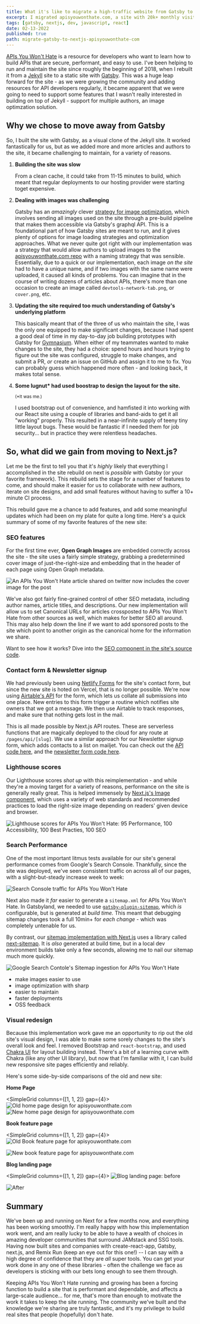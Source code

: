 ```yaml
---
title: What it's like to migrate a high-traffic website from Gatsby to Next.js
excerpt: I migrated apisyouwonthate.com, a site with 20k+ monthly visits, from Gatsby to Next.js at the end of 2021. Let's talk about what I learned from that experience.
tags: [gatsby, nextjs, dev, javascript, react]
date: 02-13-2022
published: true
path: migrate-gatsby-to-nextjs-apisyouwonthate-com
---
```


[APIs You Won't Hate](https://apisyouwonthate.com) is a resource for developers who want to learn how to build APIs that are secure, performant, and easy to use. I've been helping to run and maintain the site since roughly the beginning of 2018, when I rebuilt it from a [Jekyll](https://jekyllrb.com/) site to a static site with [Gatsby](https://www.gatsbyjs.com/). This was a huge leap forward for the site - as we were growing the community and adding resources for API developers regularly, it became apparent that we were going to need to support some features that I wasn't really interested in building on top of Jekyll - support for multiple authors, an image optimzation solution.

## Why we chose to move away from Gatsby

So, I built the site with Gatsby, as a visual clone of the Jekyll site. It worked fantastically for us, but as we added more and more articles and authors to the site, it became challenging to maintain, for a variety of reasons.

1.  **Building the site was slow**

    From a clean cache, it could take from 11-15 minutes to build, which meant that regular deployments to our hosting provider were starting toget expensive.

2.  **Dealing with images was challenging**

    Gatsby has an _amazingly_ clever [strategy for image optimization](https://www.gatsbyjs.com/plugins/gatsby-image/), which involves sending all images used on the site through a pre-build pipeline that makes them accessible via Gatsby's graphql API. This is a foundational part of how Gatsby sites are meant to run, and it gives plenty of options for image loading strategies and optimization approaches. What we never quite got right with our implementation was a strategy that would allow authors to upload images to the [apisyouwonthate.com repo](https://github.com/apisyouwonthate/apisyouwonthate.com) with a naming strategy that was sensible. Essentially, due to a quick or our implementation, each image _on the site_ had to have a unique name, and if two images with the same name were uploaded, it caused all kinds of problems. You can imagine that in the course of writing dozens of articles about APIs, there's more than one occasion to create an image called `devtools-network-tab.png`, or `cover.png`, etc.

3.  **Updating the site required too much understanding of Gatsby's underlying platform**

    This basically meant that of the three of us who maintain the site, I was the only one equipped to make significant changes, because I had spent a good deal of time in my day-to-day job building prototypes with Gatsby for [Gymnasium](https://thegymnasium.com). When either of my teammates wanted to make changes to the site, they had a choice: spend hours and hours trying to figure out the site was configured, struggle to make changes, and submit a PR, _or_ create an issue on GitHub and assign it to me to fix. You can probably guess which happened more often - and looking back, it makes total sense.

4.  **Some lugnut\* had used boostrap to design the layout for the site.**

    <small>

    (\*It was me.)

    </small>

    I used bootstrap out of convenience, and hamfisted it into working with our React site using a couple of libraries and band-aids to get it all "working" properly. This resulted in a near-infinite supply of teeny tiny little layout bugs. These would be fantastic if I needed them for job security... but in practice they were relentless headaches.

## So, what did we gain from moving to Next.js?

Let me be the first to tell you that it's _highly_ likely that everything I accomplished in the site rebuild on next is _possible_ with Gatsby (or your favorite framework). This rebuild sets the stage for a number of features to come, and should make it easier for us to collaborate with new authors, iterate on site designs, and add small features without having to suffer a 10+ minute CI process.

This rebuild gave me a chance to add features, and add some meaningful updates which had been on my plate for quite a long time. Here's a quick summary of some of my favorite features of the new site:

### SEO features

For the first time ever, **Open Graph Images** are embedded correctly across the site - the site uses a fairly simple strategy, grabbing a predetermined cover image of just-the-right-size and embedding that in the header of each page using Open Graph metadata.

<Image
  publicId="posts/migrate-gatsby-to-nextjs-apisyouwonthate-com/og-embeds-work"
  alt="An APIs You Won't Hate article shared on twitter now includes the cover image for the post"
  caption="Rich Open Graph embeds get much more traffic from twitter than the alternative."
/>

We've also got fairly fine-grained control of other SEO metadata, including author names, article titles, and descriptions. Our new implementation will allow us to set Canonical URLs for articles crossposted to APIs You Won't Hate from other sources as well, which makes for better SEO all around. This may also help down the line if we want to add sponsored posts to the site which point to another origin as the canonical home for the information we share.

Want to see how it works? Dive into the [SEO component in the site's source code](https://github.com/apisyouwonthate/apisyouwonthate.com/blob/main/src/components/SEO/SEO.js).

### Contact form & Newsletter signup

We had previously been using [Netlify Forms](https://www.netlify.com/products/forms/) for the site's contact form, but since the new site is hoted on Vercel, that is no longer possible. We're now using [Airtable's API](https://github.com/apisyouwonthate/apisyouwonthate.com/blob/main/src/pages/api/contact/index.js) for the form, which lets us collate all submissions into one place. New entries to this form trigger a routine which notifies site owners that we got a message. We then use Airtable to track responses, and make sure that nothing gets lost in the mail.

This is all made possible by Next.js API routes. These are serverless functions that are magically deployed to the cloud for any route at `/pages/api/[slug]`. We use a similar approach for our Newsletter signup form, which adds contacts to a list on mailjet. You can check out the [API code here](https://github.com/apisyouwonthate/apisyouwonthate.com/blob/main/src/pages/api/newsletter/index.js), and the [newsletter form code here](https://github.com/apisyouwonthate/apisyouwonthate.com/blob/main/src/components/NewsletterForm/NewsletterForm.js).

### Lighthouse scores

Our Lighthouse scores _shot up_ with this reimplementation - and while they're a moving target for a variety of reasons, performance on the site is generally really great. This is helped immensely by [Next.js's Image component](https://nextjs.org/docs/basic-features/image-optimization), which uses a variety of web standards and recommended practices to load the right-size image depending on readers' given device and browser.

<Image
  publicId="posts/migrate-gatsby-to-nextjs-apisyouwonthate-com/lighthouse-scores"
  alt="Lighthouse scores for APIs You Won't Hate: 95 Performance, 100 Accessibility, 100 Best Practies, 100 SEO"
  caption="Near-perfect lighthouse scores were far easier to land thanks to our use of Next.js Image Optimization"
/>

### Search Performance

One of the most important litmus tests available for our site's general performance comes from Google's Search Console. Thankfully, since the site was deployed, we've seen consistent traffic on across all of our pages, with a slight-but-steady increase week to week:

<Image
  publicId="posts/migrate-gatsby-to-nextjs-apisyouwonthate-com/search-results"
  alt="Search Console traffic for APIs You Won't Hate"
  caption="Search Console traffic for APIs You Won't Hate"
/>

Next also made it _far_ easier to generate a `sitemap.xml` for APIs You Won't Hate. In Gatsbyland, we needed to use [`gatsby-plugin-sitemap`](https://www.gatsbyjs.com/docs/how-to/adding-common-features/creating-a-sitemap/), which _is_ configurable, but is generated at _build time._ This meant that debugging sitemap changes took a full 10min+ for _each change_ - which was completely untenable for us.

By contrast, our [sitemap implementation with Next.js](https://github.com/apisyouwonthate/apisyouwonthate.com/blob/main/next-sitemap.js) uses a library called [next-sitemap](https://github.com/iamvishnusankar/next-sitemap). It is _also_ generated at build time, but in a local dev environment builds take only a few seconds, allowing me to nail our sitemap much more quickly.

<Image
  publicId="posts/migrate-gatsby-to-nextjs-apisyouwonthate-com/sitemap"
  alt="Google Search Contole's Sitemap ingestion for APIs You Won't Hate"
  caption="Once everything was right, we pointed Google Search Console to the new sitemap, and verified that everything was working correctly."
/>

- make images easier to use
- image optimization with sharp
- easier to maintain
- faster deployments
- OSS feedback

### Visual redesign

Because this implementation work gave me an opportunity to rip out the old site's visual design, I was able to make some sorely changes to the site's overall look and feel. I removed Bootstrap and `react-bootstrap`, and used [Chakra UI](https://chakra-ui.com/) for layout building instead. There's a bit of a learning curve with Chakra (like any other UI library), but now that I'm familiar with it, I can build new responsive site pages efficiently and reliably.

Here's some side-by-side comparisons of the old and new site:

**Home Page**

<SimpleGrid columns={[1, 1, 2]} gap={4}>
  <Image
    publicId="posts/migrate-gatsby-to-nextjs-apisyouwonthate-com/home-before"
    alt="Old home page design for apisyouwonthate.com"
    caption="Home page: before"
  />
  <Image
    publicId="posts/migrate-gatsby-to-nextjs-apisyouwonthate-com/home-after"
    alt="New home page design for apisyouwonthate.com"
    caption="After"
  />
</SimpleGrid>

**Book feature page**

<SimpleGrid columns={[1, 1, 2]} gap={4}>
  <Image
    publicId="posts/migrate-gatsby-to-nextjs-apisyouwonthate-com/book-before"
    alt="Old Book feature page for apisyouwonthate.com"
    caption="Book feature page: before"
  />

  <Image
    publicId="posts/migrate-gatsby-to-nextjs-apisyouwonthate-com/book-after"
    alt="New book feature page for apisyouwonthate.com"
    caption="After"
  />
</SimpleGrid>

**Blog landing page**

<SimpleGrid columns={[1, 1, 2]} gap={4}>
<Image
  publicId="posts/migrate-gatsby-to-nextjs-apisyouwonthate-com/blog-before"
  caption="Old blog landing page for apisyouwonthate.com"
  alt="Blog landing page: before"
/>

<Image
  publicId="posts/migrate-gatsby-to-nextjs-apisyouwonthate-com/blog-after"
  caption="New blog landing page for apisyouwonthate.com"
  alt="After"
/>
</SimpleGrid>

## Summary

We've been up and running on Next for a few months now, and everything has been working smoothly. I'm really happy with how this implementation work went, and am really lucky to be able to have a wealth of choices in amazing developer communities that surround JAMstack and SSG tools. Having now built sites and companies with create-react-app, Gatsby, next.js, and Remix Run (keep an eye out for this one!) -- I can say with a high degree of confidence that they are _all_ super tools. You can get your work done in any one of these libraries - often the challenge we face as developers is sticking with our bets long enough to see them through.

Keeping APIs You Won't Hate running and growing has been a forcing function to build a site that is performant and dependable, and affects a large-scale audience... for me, that's more than enough to motivate the work it takes to keep the site running. The community we've built and the knowledge we're sharing are truly fantastic, and it's my privilege to build real sites that people (hopefully) don't hate.
